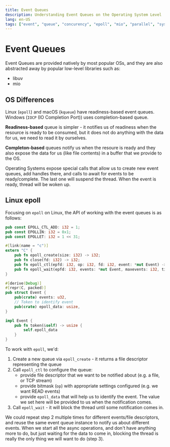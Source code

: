 ```yaml
---
title: Event Queues
description: Understanding Event Queues on the Operating System Level
lang: en-US
tags: ["event", "queue", "concurency", "epoll", "mio", "parallel", "syscall", "linux", "multitasking", "programming"]
---
```


# Event Queues

Event Queues are provided natively by most popular OSs, and they
are also abstracted away by popular low-level libraries such as:

- libuv
- mio


## OS Differences

Linux (`epoll`) and macOS (`kqueue`) have readiness-based event queues.
Windows (`IOCP` (IO Completion Port)) uses completion-based queue.

**Readiness-based** queue is simpler - it notifies us of
readiness when the resource is ready to be consumed, but
it does not do anything with the data for us, we need to
read it by ourselves.

**Completon-based** queues notify us when the resoure is ready
and they also expose the data for us (like file contents) in a
buffer that we provide to the OS.

Operating Systems expose special calls that allow us
to create new event queues, add handles there, and calls 
to await for events to be ready/complete. The last one will
suspend the thread. When the event is ready, thread
will be woken up.

## Linux epoll

Focusing on `epoll` on Linux, the API of working with the event queues is as follows:

```rs
pub const EPOLL_CTL_ADD: i32 = 1;
pub const EPOLLIN: i32 = 0x1;
pub const EPOLLET: i32 = 1 << 31;

#[link(name = "c")]
extern "C" {
    pub fn epoll_create(size: i32) -> i32;
    pub fn close(fd: i32) -> i32;
    pub fn epoll_ctl(epfd: i32, op: i32, fd: i32, event: *mut Event) -> i32;
    pub fn epoll_wait(epfd: i32, events: *mut Event, maxevents: i32, timeout: i32) -> i32;
}

#[derive(Debug)]
#[repr(C, packed)]
pub struct Event {
    pub(crate) events: u32,
    // Token to identify event
    pub(crate) epoll_data: usize,
}

impl Event {
    pub fn token(&self) -> usize {
        self.epoll_data
    }
}
```

To work with `epoll`, we'd:

1. Create a new queue via `epoll_create` - it returns a file descriptor representing the queue
2. Call `epoll_ctl` to configure the queue:
    - provide file descriptor that we want to be notified about (e.g. a file, or TCP stream)
    - provide bitmask (`op`) with appropriate settings configured (e.g. we want READ events)
    - provide `epoll_data` that will help us to identify the event.
      The value we set here will be provided to us when the notification comes.
3. Call `epoll_wait` - it will block the thread until some notification comes in.

We could repeat step 2 multiple times for different events/file descriptors, and reuse the same
event queue instance to notify us about different events.
When we start all the async operations, and don't have anything more to do, but just waiting
for the data to come in, blocking the thread is really the only thing we will want to do (step 3).
